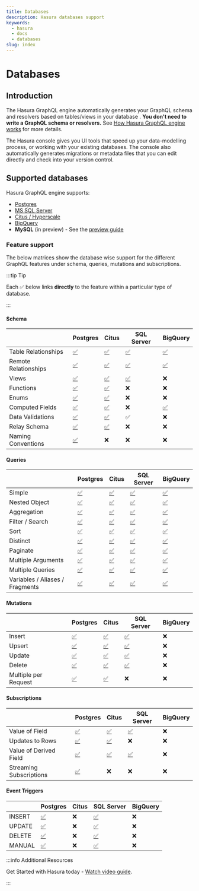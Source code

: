 ```yaml
---
title: Databases
description: Hasura databases support
keywords:
  - hasura
  - docs
  - databases
slug: index
---
```


# Databases

## Introduction

The Hasura GraphQL engine automatically generates your GraphQL schema and resolvers based on tables/views in your
database . **You don't need to write a GraphQL schema or resolvers.** See
[How Hasura GraphQL engine works](/getting-started/how-it-works/index.mdx) for more details.

The Hasura console gives you UI tools that speed up your data-modelling process, or working with your existing
databases. The console also automatically generates migrations or metadata files that you can edit directly and check
into your version control.

## Supported databases

Hasura GraphQL engine supports:

- [Postgres](/databases/postgres/index.mdx)
- [MS SQL Server](/databases/ms-sql-server/index.mdx)
- [Citus / Hyperscale](/databases/postgres/citus-hyperscale-postgres/index.mdx)
- [BigQuery](/databases/bigquery/index.mdx)
- **MySQL** (in preview) - See the [preview guide](/guides/mysql-preview.mdx)

### Feature support

The below matrices show the database wise support for the different GraphQL features under schema, queries, mutations
and subscriptions.

:::tip Tip

Each ✅ below links **directly** to the feature within a particular type of database.

:::

#### Schema

|                      | Postgres                                              | Citus                                                 | SQL Server                                                 | BigQuery                                             |
| -------------------- | ----------------------------------------------------- | ----------------------------------------------------- | ---------------------------------------------------------- | ---------------------------------------------------- |
| Table Relationships  | [✅](/schema/postgres/table-relationships/index.mdx)  | [✅](/schema/postgres/table-relationships/index.mdx)  | [✅](/schema/ms-sql-server/table-relationships/index.mdx)  | [✅](/schema/bigquery/table-relationships/index.mdx) |
| Remote Relationships | [✅](/schema/postgres/remote-relationships/index.mdx) | [✅](/schema/postgres/remote-relationships/index.mdx) | [✅](/schema/ms-sql-server/remote-relationships/index.mdx) | [✅](/schema/bigquery/index.mdx)                     |
| Views                | [✅](/schema/postgres/views.mdx)                      | [✅](/schema/postgres/views.mdx)                      | [✅](/schema/ms-sql-server/views.mdx)                      | ❌                                                   |
| Functions            | [✅](/schema/postgres/custom-functions.mdx)           | [✅](/schema/postgres/custom-functions.mdx)           | ❌                                                         | ❌                                                   |
| Enums                | [✅](/schema/postgres/enums.mdx)                      | [✅](/schema/postgres/enums.mdx)                      | ❌                                                         | ❌                                                   |
| Computed Fields      | [✅](/schema/postgres/computed-fields.mdx)            | [✅](/schema/postgres/computed-fields.mdx)            | ❌                                                         | [✅](/schema/bigquery/computed-fields.mdx)           |
| Data Validations     | [✅](/schema/postgres/data-validations.mdx)           | [✅](/schema/postgres/data-validations.mdx)           | ✅                                                         | ❌                                                   |
| Relay Schema         | [✅](/schema/postgres/relay-schema.mdx)               | [✅](/schema/postgres/relay-schema.mdx)               | ❌                                                         | ❌                                                   |
| Naming Conventions   | [✅](/schema/postgres/naming-convention.mdx)          | ❌                                                    | ❌                                                         | ❌                                                   |

#### Queries

|                                 | Postgres                                                           | Citus                                                              | SQL Server                                                              | BigQuery                                          |
| ------------------------------- | ------------------------------------------------------------------ | ------------------------------------------------------------------ | ----------------------------------------------------------------------- | ------------------------------------------------- |
| Simple                          | [✅](/queries/postgres/simple-object-queries.mdx)                  | [✅](/queries/postgres/simple-object-queries.mdx)                  | [✅](/queries/ms-sql-server/simple-object-queries.mdx)                  | [✅](/queries/bigquery/simple-object-queries.mdx) |
| Nested Object                   | [✅](/queries/postgres/nested-object-queries.mdx)                  | [✅](/queries/postgres/nested-object-queries.mdx)                  | [✅](/queries/ms-sql-server/nested-object-queries.mdx)                  | [✅](/queries/bigquery/nested-object-queries.mdx) |
| Aggregation                     | [✅](/queries/postgres/aggregation-queries.mdx)                    | [✅](/queries/postgres/aggregation-queries.mdx)                    | [✅](/queries/ms-sql-server/aggregation-queries.mdx)                    | [✅](/queries/bigquery/aggregation-queries.mdx)   |
| Filter / Search                 | [✅](/queries/postgres/query-filters.mdx)                          | [✅](/queries/postgres/query-filters.mdx)                          | [✅](/queries/ms-sql-server/query-filters.mdx)                          | [✅](/queries/bigquery/query-filters.mdx)         |
| Sort                            | [✅](/queries/postgres/sorting.mdx)                                | [✅](/queries/postgres/sorting.mdx)                                | [✅](/queries/ms-sql-server/sorting.mdx)                                | [✅](/queries/bigquery/index.mdx)                 |
| Distinct                        | [✅](/queries/postgres/distinct-queries.mdx)                       | [✅](/queries/postgres/distinct-queries.mdx)                       | [✅](/queries/ms-sql-server/index.mdx)                                  | [✅](/queries/bigquery/index.mdx)                 |
| Paginate                        | [✅](/queries/postgres/pagination.mdx)                             | [✅](/queries/postgres/pagination.mdx)                             | [✅](/queries/ms-sql-server/pagination.mdx)                             | [✅](/queries/bigquery/index.mdx)                 |
| Multiple Arguments              | [✅](/queries/postgres/multiple-arguments.mdx)                     | [✅](/queries/postgres/multiple-arguments.mdx)                     | [✅](/queries/ms-sql-server/multiple-arguments.mdx)                     | [✅](/queries/bigquery/index.mdx)                 |
| Multiple Queries                | [✅](/queries/postgres/multiple-queries.mdx)                       | [✅](/queries/postgres/multiple-queries.mdx)                       | [✅](/queries/ms-sql-server/multiple-queries.mdx)                       | [✅](/queries/bigquery/index.mdx)                 |
| Variables / Aliases / Fragments | [✅](/queries/postgres/variables-aliases-fragments-directives.mdx) | [✅](/queries/postgres/variables-aliases-fragments-directives.mdx) | [✅](/queries/ms-sql-server/variables-aliases-fragments-directives.mdx) | [✅](/queries/bigquery/index.mdx)                 |

#### Mutations

|                      | Postgres                                         | Citus                                            | SQL Server                                | BigQuery |
| -------------------- | ------------------------------------------------ | ------------------------------------------------ | ----------------------------------------- | -------- |
| Insert               | [✅](/mutations/postgres/insert.mdx)             | [✅](/mutations/postgres/insert.mdx)             | [✅](/mutations/ms-sql-server/insert.mdx) | ❌       |
| Upsert               | [✅](/mutations/postgres/upsert.mdx)             | [✅](/mutations/postgres/upsert.mdx)             | [✅](/mutations/ms-sql-server/upsert.mdx) | ❌       |
| Update               | [✅](/mutations/postgres/update.mdx)             | [✅](/mutations/postgres/update.mdx)             | [✅](/mutations/ms-sql-server/update.mdx) | ❌       |
| Delete               | [✅](/mutations/postgres/delete.mdx)             | [✅](/mutations/postgres/delete.mdx)             | [✅](/mutations/ms-sql-server/delete.mdx) | ❌       |
| Multiple per Request | [✅](/mutations/postgres/multiple-mutations.mdx) | [✅](/mutations/postgres/multiple-mutations.mdx) | ❌                                        | ❌       |

#### Subscriptions

|                         | Postgres                                                                   | Citus                                                                      | SQL Server                                                            | BigQuery |
| ----------------------- | -------------------------------------------------------------------------- | -------------------------------------------------------------------------- | --------------------------------------------------------------------- | -------- |
| Value of Field          | [✅](/subscriptions/postgres/livequery/use-cases.mdx#pg-subscribe-field)   | [✅](/subscriptions/postgres/livequery/use-cases.mdx#pg-subscribe-field)   | [✅](/subscriptions/ms-sql-server/use-cases.mdx#pg-subscribe-field)   | ❌       |
| Updates to Rows         | [✅](/subscriptions/postgres/livequery/use-cases.mdx#pg-subscribe-table)   | [✅](/subscriptions/postgres/livequery/use-cases.mdx#pg-subscribe-table)   | ❌                                                                    | ❌       |
| Value of Derived Field  | [✅](/subscriptions/postgres/livequery/use-cases.mdx#pg-subscribe-derived) | [✅](/subscriptions/postgres/livequery/use-cases.mdx#pg-subscribe-derived) | [✅](/subscriptions/ms-sql-server/use-cases.mdx#pg-subscribe-derived) | ❌       |
| Streaming Subscriptions | [✅](/subscriptions/postgres/streaming/index.mdx)                          | ❌                                                                         | ❌                                                                    | ❌       |

#### Event Triggers

|        | Postgres                        | Citus | SQL Server                      | BigQuery |
| ------ | ------------------------------- | ----- | ------------------------------- | -------- |
| INSERT | [✅](/event-triggers/index.mdx) | ❌    | [✅](/event-triggers/index.mdx) | ❌       |
| UPDATE | [✅](/event-triggers/index.mdx) | ❌    | [✅](/event-triggers/index.mdx) | ❌       |
| DELETE | [✅](/event-triggers/index.mdx) | ❌    | [✅](/event-triggers/index.mdx) | ❌       |
| MANUAL | [✅](/event-triggers/index.mdx) | ❌    | [✅](/event-triggers/index.mdx) | ❌       |

:::info Additional Resources

Get Started with Hasura today -
[Watch video guide](https://hasura.io/events/webinar/get-started-with-hasura/?pg=docs&plcmt=body&cta=getting-started&tech=).

:::
